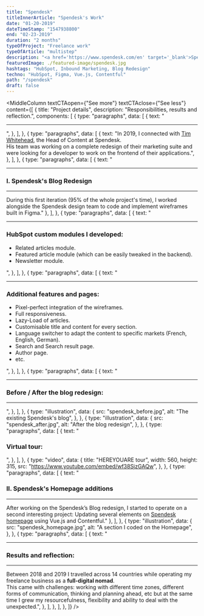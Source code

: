 ```yaml
---
title: "Spendesk"
titleInnerArticle: "Spendesk's Work"
date: "01-20-2019"
dateTimeStamp: "1547938800"
end: "02-23-2019"
duration: "2 months"
typeOfProject: "Freelance work"
typeOfArticle: "multistep"
description: "<a href='https://www.spendesk.com/en' target='_blank'>Spendesk</a> is the all-in-one spend management platform built for employees and finance.<br><br>In 2019, their marketing team requested my support in a freelance frontend developer role.<br><br><b>Key outcomes:</b><ul><li>Code of the <a href='https://blog.spendesk.com/en' target='_blank'>whole new blog</a> in HubSpot.</li><li>Code of several elements on the <a href='https://www.spendesk.com/en-eu' target='_blank'>Spendesk's homepage</a> using Vue.js and Contentful.</li></ul>"
featuredImage: ./featured-image/spendesk.jpg
hashtags: "HubSpot, Inbound Marketing, Blog Redesign"
techno: "HubSpot, Figma, Vue.js, Contentful"
path: "/spendesk"
draft: false
---
```


<MiddleColumn
	textCTAopen={"See more"}
	textCTAclose={"See less"}
	content={[
		{
			title: "Project details",
			description: "Responsibilities, results and reflection.",
			components: [
				{
					type: "paragraphs",
					data: [
						{
							text: "<hr>",
						},
					],
				},
				{
					type: "paragraphs",
					data: [
						{
							text: "In 2019, I connected with <a href='https://www.linkedin.com/in/tawhitehead/' target='_blank'>Tim Whitehead</a>, the Head of Content at Spendesk.<br>His team was working on a complete redesign of their marketing suite and were looking for a developer to work on the frontend of their applications.",
						},
					],
				},
				{
					type: "paragraphs",
					data: [
						{
							text: "<hr><h3>I. Spendesk's Blog Redesign</h3><hr>During this first iteration (95% of the whole project's time), I worked alongside the Spendesk design team to code and implement wireframes ‌built in Figma."
						},
					],
				},
				{
					type: "paragraphs",
					data: [
						{
							text: "<hr><h3>HubSpot custom modules I developed:</h3><ul><li>Related articles module.</li><li>Featured article module (which can be easily tweaked in the backend).</li><li>Newsletter module.</li></ul>",
						},
					],
				},
				{
					type: "paragraphs",
					data: [
						{
							text: "<hr><h3>Additional features and pages:</h3><ul><li>Pixel-perfect integration of the wireframes.</li><li>Full responsiveness.</li><li>Lazy-Load of articles.</li><li>Customisable title and content for every section.</li><li>Language switcher to adapt the content to specific markets (French, English, German).</li><li>Search and Search result page.</li><li>Author page.</li><li>etc.</li></ul>",
						},
					],
				},
				{
					type: "paragraphs",
					data: [
						{
							text: "<hr><h3>Before / After the blog redesign:</h3><hr>",
						},
					],
				},
				{
					type: "illustration",
					data: {
						src: "spendesk_before.jpg",
						alt: "The existing Spendesk's blog",
					},
				},
				{
					type: "illustration",
					data: {
						src: "spendesk_after.jpg",
						alt: "After the blog redesign",
					},
				},
				{
					type: "paragraphs",
					data: [
						{
							text: "<h3>Virtual tour:</h3>",
						},
					],
				},
				{
					type: "video",
					data: {
						title: "HEREYOUARE tour",
						width: 560,
						height: 315,
						src: "https://www.youtube.com/embed/wf38SjzGAQw",
					},
				},
				{
					type: "paragraphs",
					data: [
						{
							text: "<br><h3>II. Spendesk's Homepage additions</h3><hr>After working on the Spendesk’s Blog redesign, I started to operate on a second interesting project: Updating several elements on <a href='https://www.spendesk.com/en' target='_blank'>Spendesk homepage</a> using Vue.js and Contentful."
						},
					],
				},
				{
					type: "illustration",
					data: {
						src: "spendesk_homepage.jpg",
						alt: "A section I coded on the Homepage",
					},
				},
				{
					type: "paragraphs",
					data: [
						{
							text: "<hr><h3>Results and reflection:</h3><hr>Between 2018 and 2019 I travelled across 14 countries while operating my freelance business as a <b>full-digital nomad</b>.<br>This came with challenges: working with different time zones, different forms of communication, thinking and planning ahead, etc but at the same time I grew my resourcefulness, flexibility and ability to deal with the unexpected.",
						},
					],
				},
			],
		},
	]}
/>
